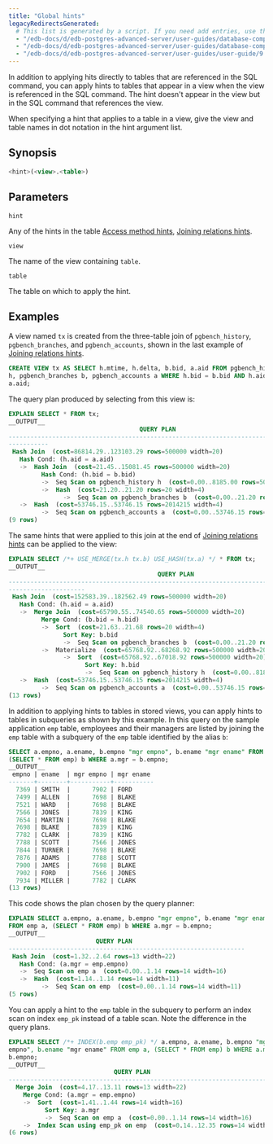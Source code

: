 ```yaml
---
title: "Global hints"
legacyRedirectsGenerated:
  # This list is generated by a script. If you need add entries, use the `legacyRedirects` key.
  - "/edb-docs/d/edb-postgres-advanced-server/user-guides/database-compatibility-for-oracle-developers-guide/9.6/Database_Compatibility_for_Oracle_Developers_Guide_v9.6.1.042.html"
  - "/edb-docs/d/edb-postgres-advanced-server/user-guides/database-compatibility-for-oracle-developers-guide/9.5/Database_Compatibility_for_Oracle_Developers_Guide.1.125.html"
  - "/edb-docs/d/edb-postgres-advanced-server/user-guides/user-guide/9.5/EDB_Postgres_Enterprise_Guide.1.134.html"
---
```


<div id="global_hints" class="registered_link"></div>

In addition to applying hits directly to tables that are referenced in the SQL command, you can apply hints to tables that appear in a view when the view is referenced in the SQL command. The hint doesn't appear in the view but in the SQL command that references the view.

When specifying a hint that applies to a table in a view, give the view and table names in dot notation in the hint argument list.

## Synopsis

```sql
<hint>(<view>.<table>)
```

## Parameters

`hint`

  Any of the hints in the table [Access method hints](02_access_method_hints/#access_method_hints), [Joining relations hints](04_joining_relations_hints/#joining_relations_hints).

`view`

  The name of the view containing `table`.

`table`

  The table on which to apply the hint.

## Examples

A view named `tx` is created from the three-table join of `pgbench_history`, `pgbench_branches`, and `pgbench_accounts`, shown in the last example of [Joining relations hints](04_joining_relations_hints/#joining_relations_hints).

```sql
CREATE VIEW tx AS SELECT h.mtime, h.delta, b.bid, a.aid FROM pgbench_history
h, pgbench_branches b, pgbench_accounts a WHERE h.bid = b.bid AND h.aid =
a.aid;
```

The query plan produced by selecting from this view is:

```sql
EXPLAIN SELECT * FROM tx;
__OUTPUT__
                                    QUERY PLAN
-----------------------------------------------------------------------------
-----------
 Hash Join  (cost=86814.29..123103.29 rows=500000 width=20)
   Hash Cond: (h.aid = a.aid)
   ->  Hash Join  (cost=21.45..15081.45 rows=500000 width=20)
         Hash Cond: (h.bid = b.bid)
         ->  Seq Scan on pgbench_history h  (cost=0.00..8185.00 rows=500000 width=20)
         ->  Hash  (cost=21.20..21.20 rows=20 width=4)
               ->  Seq Scan on pgbench_branches b  (cost=0.00..21.20 rows=20 width=4)
   ->  Hash  (cost=53746.15..53746.15 rows=2014215 width=4)
         ->  Seq Scan on pgbench_accounts a  (cost=0.00..53746.15 rows=2014215 width=4)
(9 rows)
```

The same hints that were applied to this join at the end of [Joining relations hints](04_joining_relations_hints/#joining_relations_hints) can be applied to the view:

```sql
EXPLAIN SELECT /*+ USE_MERGE(tx.h tx.b) USE_HASH(tx.a) */ * FROM tx;
__OUTPUT__
                                         QUERY PLAN
-----------------------------------------------------------------------------
---------------------
 Hash Join  (cost=152583.39..182562.49 rows=500000 width=20)
   Hash Cond: (h.aid = a.aid)
   ->  Merge Join  (cost=65790.55..74540.65 rows=500000 width=20)
         Merge Cond: (b.bid = h.bid)
         ->  Sort  (cost=21.63..21.68 rows=20 width=4)
               Sort Key: b.bid
               ->  Seq Scan on pgbench_branches b  (cost=0.00..21.20 rows=20 width=4)
         ->  Materialize  (cost=65768.92..68268.92 rows=500000 width=20)
               ->  Sort  (cost=65768.92..67018.92 rows=500000 width=20)
                     Sort Key: h.bid
                     ->  Seq Scan on pgbench_history h  (cost=0.00..8185.00 rows=500000 width=20)
   ->  Hash  (cost=53746.15..53746.15 rows=2014215 width=4)
         ->  Seq Scan on pgbench_accounts a  (cost=0.00..53746.15 rows=2014215 width=4)
(13 rows)
```

In addition to applying hints to tables in stored views, you can apply hints to tables in subqueries as shown by this example. In this query on the sample application `emp` table, employees and their managers are listed by joining the `emp` table with a subquery of the `emp` table identified by the alias `b`:

```sql
SELECT a.empno, a.ename, b.empno "mgr empno", b.ename "mgr ename" FROM emp a, 
(SELECT * FROM emp) b WHERE a.mgr = b.empno;
__OUTPUT__
 empno | ename  | mgr empno | mgr ename
-------+--------+-----------+-----------
  7369 | SMITH  |      7902 | FORD
  7499 | ALLEN  |      7698 | BLAKE
  7521 | WARD   |      7698 | BLAKE
  7566 | JONES  |      7839 | KING
  7654 | MARTIN |      7698 | BLAKE
  7698 | BLAKE  |      7839 | KING
  7782 | CLARK  |      7839 | KING
  7788 | SCOTT  |      7566 | JONES
  7844 | TURNER |      7698 | BLAKE
  7876 | ADAMS  |      7788 | SCOTT
  7900 | JAMES  |      7698 | BLAKE
  7902 | FORD   |      7566 | JONES
  7934 | MILLER |      7782 | CLARK
(13 rows)
```

This code shows the plan chosen by the query planner:

```sql
EXPLAIN SELECT a.empno, a.ename, b.empno "mgr empno", b.ename "mgr ename"
FROM emp a, (SELECT * FROM emp) b WHERE a.mgr = b.empno;
__OUTPUT__
                        QUERY PLAN
-----------------------------------------------------------------
 Hash Join  (cost=1.32..2.64 rows=13 width=22)
   Hash Cond: (a.mgr = emp.empno)
   ->  Seq Scan on emp a  (cost=0.00..1.14 rows=14 width=16)
   ->  Hash  (cost=1.14..1.14 rows=14 width=11)
         ->  Seq Scan on emp  (cost=0.00..1.14 rows=14 width=11)
(5 rows)
```

You can apply a hint to the `emp` table in the subquery to perform an index scan on index `emp_pk` instead of a table scan. Note the difference in the query plans.

```sql
EXPLAIN SELECT /*+ INDEX(b.emp emp_pk) */ a.empno, a.ename, b.empno "mgr
empno", b.ename "mgr ename" FROM emp a, (SELECT * FROM emp) b WHERE a.mgr =
b.empno;
__OUTPUT__
                             QUERY PLAN
---------------------------------------------------------------------------
  Merge Join  (cost=4.17..13.11 rows=13 width=22)
    Merge Cond: (a.mgr = emp.empno)
    ->  Sort  (cost=1.41..1.44 rows=14 width=16)
          Sort Key: a.mgr
          ->  Seq Scan on emp a  (cost=0.00..1.14 rows=14 width=16)
    ->  Index Scan using emp_pk on emp  (cost=0.14..12.35 rows=14 width=11)
(6 rows)
```
